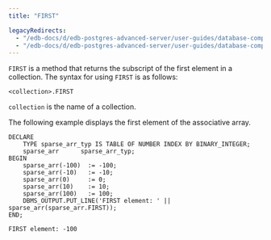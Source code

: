 ```yaml
---
title: "FIRST"

legacyRedirects:
  - "/edb-docs/d/edb-postgres-advanced-server/user-guides/database-compatibility-stored-procedural-language-guide/13/first.html"
  - "/edb-docs/d/edb-postgres-advanced-server/user-guides/database-compatibility-stored-procedural-language-guide/latest/first.html"
---
```


<div id="first" class="registered_link"></div>

`FIRST` is a method that returns the subscript of the first element in a collection. The syntax for using `FIRST` is as follows:

```text
<collection>.FIRST
```

`collection` is the name of a collection.

The following example displays the first element of the associative array.

```text
DECLARE
    TYPE sparse_arr_typ IS TABLE OF NUMBER INDEX BY BINARY_INTEGER;
    sparse_arr      sparse_arr_typ;
BEGIN
    sparse_arr(-100)  := -100;
    sparse_arr(-10)   := -10;
    sparse_arr(0)     := 0;
    sparse_arr(10)    := 10;
    sparse_arr(100)   := 100;
    DBMS_OUTPUT.PUT_LINE('FIRST element: ' || sparse_arr(sparse_arr.FIRST));
END;

FIRST element: -100
```
